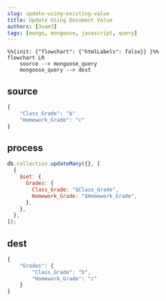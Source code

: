 ```yaml
---
slug: update-using-existing-value
title: Update Using Document Value
authors: [3sam3]
tags: [mongo, mongoose, javascript, query]
---
```


```mermaid
%%{init: {"flowchart": {"htmlLabels": false}} }%%
flowchart LR
    source --> mongoose_query
    mongoose_query --> dest

```

## source

```js
{
	"Class_Grade": "b"
	"Homework_Grade": "c"
}
```

## process

```js
db.collection.updateMany({}, [
  {
    $set: {
      Grades: {
        Class_Grade: "$Class_Grade",
        Homework_Grade: "$Homework_Grade",
      },
    },
  },
]);
```

## dest

```js
{
    "Grades": {
	    "Class_Grade": "b",
	    "Homework_Grade": "c"
    }
}
```
